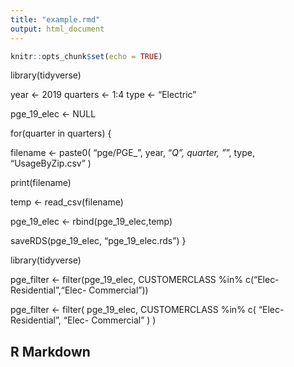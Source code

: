 ```yaml
---
title: "example.rmd"
output: html_document
---
```


```r
knitr::opts_chunk$set(echo = TRUE)
```

library(tidyverse)

year <- 2019
quarters <- 1:4
type <- "Electric"

pge_19_elec <- NULL

for(quarter in quarters) {
  
  filename <- 
    paste0(
      "pge/PGE_",
      year,
      "_Q",
      quarter,
      "_",
      type,
      "UsageByZip.csv"
    )

  print(filename)
  
  temp <- read_csv(filename)
  
  pge_19_elec <- rbind(pge_19_elec,temp)

  saveRDS(pge_19_elec, "pge_19_elec.rds")
}

library(tidyverse)

pge_filter <- filter(pge_19_elec, CUSTOMERCLASS %in% c("Elec- Residential","Elec- Commercial"))


pge_filter <- 
  filter(
    pge_19_elec,
    CUSTOMERCLASS %in% 
      c(
        "Elec- Residential",
        "Elec- Commercial"
      )
  )

## R Markdown

